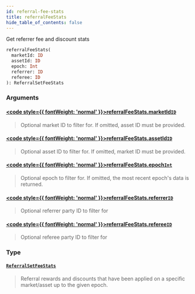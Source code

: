 ```yaml
---
id: referral-fee-stats
title: referralFeeStats
hide_table_of_contents: false
---
```








Get referrer fee and discount stats

```graphql
referralFeeStats(
  marketId: ID
  assetId: ID
  epoch: Int
  referrer: ID
  referee: ID
): ReferralSetFeeStats
```


### Arguments

#### [<code style={{ fontWeight: 'normal' }}>referralFeeStats.<b>marketId</b></code>](#)<Bullet />[`ID`](/testnet/api/graphql/scalars/id) <Badge class="secondary" text="scalar"/>
> Optional market ID to filter for. If omitted, asset ID must be provided.
> 

#### [<code style={{ fontWeight: 'normal' }}>referralFeeStats.<b>assetId</b></code>](#)<Bullet />[`ID`](/testnet/api/graphql/scalars/id) <Badge class="secondary" text="scalar"/>
> Optional asset ID to filter for. If omitted, market ID must be provided.
> 

#### [<code style={{ fontWeight: 'normal' }}>referralFeeStats.<b>epoch</b></code>](#)<Bullet />[`Int`](/testnet/api/graphql/scalars/int) <Badge class="secondary" text="scalar"/>
> Optional epoch to filter for. If omitted, the most recent epoch's data is returned.
> 

#### [<code style={{ fontWeight: 'normal' }}>referralFeeStats.<b>referrer</b></code>](#)<Bullet />[`ID`](/testnet/api/graphql/scalars/id) <Badge class="secondary" text="scalar"/>
> Optional referrer party ID to filter for
> 

#### [<code style={{ fontWeight: 'normal' }}>referralFeeStats.<b>referee</b></code>](#)<Bullet />[`ID`](/testnet/api/graphql/scalars/id) <Badge class="secondary" text="scalar"/>
> Optional referee party ID to filter for
> 

### Type

#### [`ReferralSetFeeStats`](/testnet/api/graphql/objects/referral-set-fee-stats) <Badge class="secondary" text="object"/>
> Referral rewards and discounts that have been applied on a specific market/asset up to the given epoch.
> 





